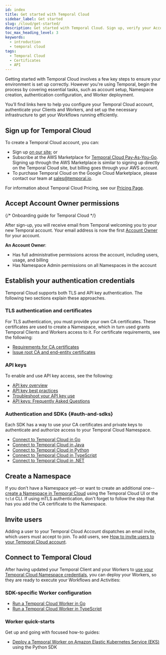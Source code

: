 ```yaml
---
id: index
title: Get started with Temporal Cloud
sidebar_label: Get started
slug: /cloud/get-started/
description: Get started with Temporal Cloud. Sign up, verify your Account Owner or Global Admin role, set up CA certificates, create a Namespace, invite users, and connect your Temporal Client and Workers.
toc_max_heading_level: 3
keywords:
  - introduction
  - temporal cloud
tags:
  - Temporal Cloud
  - Certificates
  - API
---
```


Getting started with Temporal Cloud involves a few key steps to ensure your environment is set up correctly.
However you're using Temporal, begin the process by covering essential tasks, such as account setup, Namespace creation, authentication configuration, and Worker deployment.

You’ll find links here to help you configure your Temporal Cloud account, authenticate your Clients and Workers, and set up the necessary infrastructure to get your Workflows running efficiently.

## Sign up for Temporal Cloud

To create a Temporal Cloud account, you can:

- Sign up [on our site](https://temporal.io/get-cloud); or
- Subscribe at the AWS Marketplace for [Temporal Cloud Pay-As-You-Go](https://aws.amazon.com/marketplace/pp/prodview-xx2x66m6fp2lo).
  Signing up through the AWS Marketplace is similar to signing up directly on the Temporal Cloud site, but billing goes through your AWS account.
- To purchase Temporal Cloud on the Google Cloud Marketplace, please contact our team at sales@temporal.io.

For information about Temporal Cloud Pricing, see our [Pricing Page](/cloud/pricing).

## Accept Account Owner permissions

{/* Onboarding guide for Temporal Cloud */}

After sign-up, you will receive email from Temporal welcoming you to your new Temporal account.
Your email address is now the first [Account Owner](/cloud/users#account-level-roles) for your account.

**An Account Owner**:
- Has full administrative permissions across the account, including users, usage, and billing
- Has Namespace Admin permissions on all Namespaces in the account

## Establish your authentication credentials

Temporal Cloud supports both TLS and API key authentication.
The following two sections explain these approaches.

### TLS authentication and certificates

For TLS authentication, you must provide your own CA certificates.
These certificates are used to create a Namespace, which in turn used grants Temporal Clients and Workers access to it.
For certificate requirements, see the following:

- [Requirements for CA certificates](/cloud/certificates#certificate-requirements)
- [Issue root CA and end-entity certificates](/cloud/certificates#issue-certificates)

### API keys

To enable and use API key access, see the following:

- [API key overview](/cloud/api-keys#overview)
- [API key best practices](/cloud/api-keys#best-practices)
- [Troubleshoot your API key use](/cloud/api-keys#troubleshooting)
- [API keys: Frequently Asked Questions](/cloud/api-keys#faqs)

### Authentication and SDKs {#auth-and-sdks}

Each SDK has a way to use your CA certificates and private keys to authenticate and authorize access to your Temporal Cloud Namespace.

- [Connect to Temporal Cloud in Go](/develop/go/temporal-clients#connect-to-temporal-cloud)
- [Connect to Temporal Cloud in Java](/develop/java/temporal-clients#connect-to-temporal-cloud)
- [Connect to Temporal Cloud in Python](/develop/python/temporal-clients#connect-to-temporal-cloud)
- [Connect to Temporal Cloud in TypeScript](/develop/typescript/core-application#connect-to-temporal-cloud)
- [Connect to Temporal Cloud in .NET](/develop/dotnet/temporal-client#connect-to-temporal-cloud)


## Create a Namespace

If you don’t have a Namespace yet--or want to create an additional one--[create a Namespace in Temporal Cloud](/cloud/namespaces#create-a-namespace) using the Temporal Cloud UI or the `tcld` CLI.
If using mTLS authentication, don't forget to follow the step that has you add the CA certificate to the Namespace.

<DiscoverableDisclosure prompt="" label="Namespace Setup - Details">


<NamespaceContent />

</DiscoverableDisclosure>

## Invite users

Adding a user to your Temporal Cloud Account dispatches an email invite, which users must accept to join.
To add users, see [How to invite users to your Temporal Cloud account](/cloud/users#invite-users).

<DiscoverableDisclosure prompt="" label="Invite Users - Details">


<InvitationContent />

</DiscoverableDisclosure>


## Connect to Temporal Cloud

After having updated your Temporal Client and your Workers to [use your Temporal Cloud Namespace credentials](#auth-and-sdks), you can deploy your Workers, so they are ready to execute your Workflows and Activities:

### SDK-specific Worker configuration

- [Run a Temporal Cloud Worker in Go](/develop/go/core-application#run-a-temporal-cloud-worker)
- [Run a Temporal Cloud Worker in TypeScript](/develop/typescript/core-application#run-a-temporal-cloud-worker)

### Worker quick-starts

Get up and going with focused how-to guides:

- [Deploy a Temporal Worker on Amazon Elastic Kubernetes Service (EKS)](/cloud/deploy-workers-to-aws-eks) using the Python SDK
